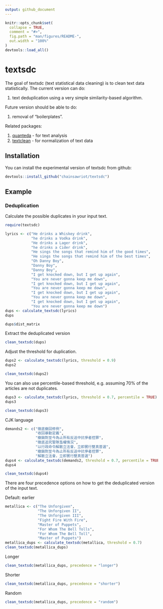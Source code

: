 ```yaml
---
output: github_document
---
```


<!-- README.md is generated from README.Rmd. Please edit that file -->

```r
knitr::opts_chunk$set(
  collapse = TRUE,
  comment = "#>",
  fig.path = "man/figures/README-",
  out.width = "100%"
)
devtools::load_all()
```
# textsdc

The goal of textsdc (text statistical data cleaning) is to clean text data statistically. The current version can do:

1. text deduplication using a very simple similarity-based algorithm.

Future version should be able to do:

1. removal of "boilerplates".

Related packages:

1. [quanteda](https://github.com/quanteda/quanteda) - for text analysis
2. [textclean](https://github.com/trinker/textclean) - for normalization of text data

## Installation

You can install the experimental version of textsdc from github:

```r
devtools::install_github("chainsawriot/textsdc")
```

## Example

### Deduplication

Calculate the possible duplicates in your input text.

```r
require(textsdc)
```

```r
lyrics <- c("He drinks a Whiskey drink",
            "he drinks a Vodka drink",
            "He drinks a Lager drink",
            "he drinks a Cider drink",
            "He sings the songs that remind him of the good times",
            "He sings the songs that remind him of the best times",
            "Oh Danny Boy",
            "Danny Boy",
            "Danny Boy",
            "I get knocked down, but I get up again",
            "You are never gonna keep me down",
            "I get knocked down, but I get up again",
            "You are never gonna keep me down",
            "I get knocked down, but I get up again",
            "You are never gonna keep me down",
            "I get knocked down, but I get up again",
            "You are never gonna keep me down")
dups <- calculate_textsdc(lyrics)
dups
```

```r
dups$dist_matrix
```

Extract the deduplicated version

```r
clean_textsdc(dups)
```


Adjust the threshold for duplication.

```r
dups2 <- calculate_textsdc(lyrics, threshold = 0.9)
dups2
```

```r
clean_textsdc(dups2)
```

You can also use percentile-based threshold, e.g. assuming 70% of the articles are not duplicates.

```r
dups3 <- calculate_textsdc(lyrics, threshold = 0.7, percentile = TRUE)
dups3
```

```r
clean_textsdc(dups3)
```

CJK language

```r
demands2 <- c("徹底撤回修例",
              "收回暴動定義",
              "撤銷對至今為止所有反送中抗爭者控罪",
              "徹底追究警隊濫權情況",
              "以行政命令解散立法會，立即實行雙真普選",
              "撤銷對至今為止所有反送中抗爭者控罪",
              "解散立法會，立即實行雙真普選")
dups4 <- calculate_textsdc(demands2, threshold = 0.7, percentile = TRUE)
dups4
```

```r
clean_textsdc(dups4)
```

There are four precedence options on how to get the deduplicated version of the input text.

Default: earlier

```r
metallica <- c("The Unforgiven",
               "The Unforgiven II",
               "The Unforgiven III",
               "Fight Fire With Fire",
               "Master of Puppets",
               "For Whom The Bell Tolls",
               "For Whom The Bell Toll",
               "Master of Puppets")
metallica_dups <- calculate_textsdc(metallica, threshold = 0.7)
clean_textsdc(metallica_dups)
```

Longer

```r
clean_textsdc(metallica_dups, precedence = "longer")
```

Shorter

```r
clean_textsdc(metallica_dups, precedence = "shorter")
```

Random

```r
clean_textsdc(metallica_dups, precedence = "random")
```
